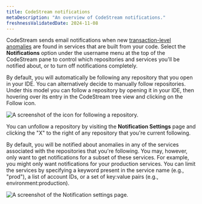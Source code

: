```yaml
---
title: CodeStream notifications
metaDescription: "An overview of CodeStream notifications."
freshnessValidatedDate: 2024-11-08
---
```


CodeStream sends email notifications when new [transaction-level anomalies](/docs/codestream/observability/transactions) are found in services that are built from your code. Select the <DNT>**Notifications**</DNT> option under the username menu at the top of the CodeStream pane to control which repositories and services you'll be notified about, or to turn off notifications completely.

By default, you will automatically be following any repository that you open in your IDE. You can alternatively decide to manually follow repositories. Under this model you can follow a repository by opening it in your IDE, then hovering over its entry in the CodeStream tree view and clicking on the Follow icon.

<img
  title="Manually following a repository."
  alt="A screenshot of the icon for following a repository."
  src="/images/codestream_screenshot-crop_follow-repo.webp"
/>

You can unfollow a repository by visiting the <DNT>**Notification Settings**</DNT> page and clicking the "X" to the right of any repository that you're current following.

By default, you will be notified about anomalies in any of the services associated with the repositories that you're following. You may, however, only want to get notifications for a subset of these services. For example, you might only want notifications for your production services. You can limit the services by specifying a keyword present in the service name (e.g., "prod"), a list of account IDs, or a set of key:value pairs (e.g., environment:production).

<img
  title="Notification settings"
  alt="A screenshot of the Notification settings page."
  src="/images/codestream_screenshot-crop_notification-settings.webp"
/>
